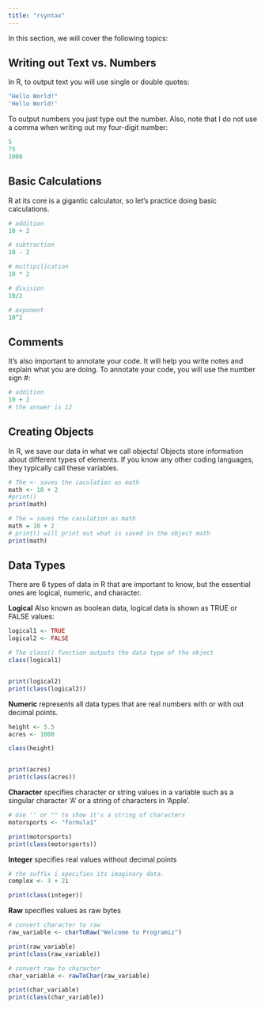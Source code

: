 ```yaml
---
title: "rsyntax"
---
```


In this section, we will cover the following topics:

## Writing out Text vs. Numbers {#writing-out-text-vs-numbers}

In R, to output text you will use single or double quotes:

```r

"Hello World!"
'Hello World!' 

```

To output numbers you just type out the number. Also, note that I do not use a comma when writing out my four-digit number:

```r

5
75
1000

```

## Basic Calculations {#basic-calculations}

R at its core is a gigantic calculator, so let's practice doing basic calculations.

```r

# addition
10 + 2

# subtraction
10 - 2

# multipilication
10 * 2

# division
10/2

# exponent
10^2


```

## Comments {#comments}

It's also important to annotate your code. It will help you write notes and explain what you are doing. To annotate your code, you will use the number sign #:

```r

# addition
10 + 2
# the answer is 12
```

## Creating Objects {#creating-objects}

In R, we save our data in what we call objects! Objects store information about different types of elements. If you know any other coding languages, they typically call these variables.

```r

# The <- saves the caculation as math
math <- 10 + 2
#print()
print(math)

```

```r

# The = saves the caculation as math
math = 10 + 2
# print() will print out what is saved in the object math
print(math)

```

## Data Types {#data-types}

There are 6 types of data in R that are important to know, but the essential ones are logical, numeric, and character.

**Logical** Also known as boolean data, logical data is shown as TRUE or FALSE values:

```r
logical1 <- TRUE
logical2 <- FALSE

# The class() function outputs the data type of the object
class(logical1)


print(logical2)
print(class(logical2))

```

**Numeric** represents all data types that are real numbers with or with out decimal points.

```r

height <- 5.5
acres <- 1000

class(height)


print(acres)
print(class(acres))


```

**Character** specifies character or string values in a variable such as a singular character 'A' or a string of characters in 'Apple'.

```r

# Use '' or "" to show it's a string of characters
motorsports <- "formula1"

print(motorsports)
print(class(motorsports))


```

**Integer** specifies real values without decimal points

```r


# the suffix i specifies its imaginary data.
complex <- 3 + 2i

print(class(integer))

```

**Raw** specifies values as raw bytes

```r

# convert character to raw
raw_variable <- charToRaw("Welcome to Programiz")

print(raw_variable)
print(class(raw_variable))

# convert raw to character
char_variable <- rawToChar(raw_variable)

print(char_variable)
print(class(char_variable))

```
